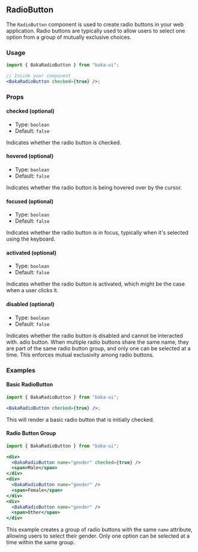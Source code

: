 ## RadioButton

The `RadioButton` component is used to create radio buttons in your web application. Radio buttons are typically used to allow users to select one option from a group of mutually exclusive choices.

### Usage

```jsx
import { BakaRadioButton } from "baka-ui";

// Inside your component
<BakaRadioButton checked={true} />;
```

### Props

#### checked (optional)

- Type: `boolean`
- Default: `false`

Indicates whether the radio button is checked.

#### hovered (optional)

- Type: `boolean`
- Default: `false`

Indicates whether the radio button is being hovered over by the cursor.

#### focused (optional)

- Type: `boolean`
- Default: `false`

Indicates whether the radio button is in focus, typically when it's selected using the keyboard.

#### activated (optional)

- Type: `boolean`
- Default: `false`

Indicates whether the radio button is activated, which might be the case when a user clicks it.

#### disabled (optional)

- Type: `boolean`
- Default: `false`

Indicates whether the radio button is disabled and cannot be interacted with.
adio button. When multiple radio buttons share the same name, they are part of the same radio button group, and only one can be selected at a time. This enforces mutual exclusivity among radio buttons.

### Examples

#### Basic RadioButton

```jsx
import { BakaRadioButton } from "baka-ui";

<BakaRadioButton checked={true} />;
```

This will render a basic radio button that is initially checked.

#### Radio Button Group

```jsx
import { BakaRadioButton } from "baka-ui";

<div>
  <BakaRadioButton name="gender" checked={true} />
  <span>Male</span>
</div>
<div>
  <BakaRadioButton name="gender" />
  <span>Female</span>
</div>
<div>
  <BakaRadioButton name="gender" />
  <span>Other</span>
</div>
```

This example creates a group of radio buttons with the same `name` attribute, allowing users to select their gender. Only one option can be selected at a time within the same group.
